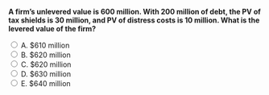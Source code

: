 ::: {.question-block}

<form onsubmit="event.preventDefault(); checkAnswer('module9_mcq_q86')" data-correct-answer="C">
<strong style="display: block;">A firm’s unlevered value is 600 million. With 200 million of debt, the PV of tax shields is 30 million, and PV of distress costs is 10 million. What is the levered value of the firm?</strong>

<label><input type="radio" name="module9_mcq_q86" value="A"> A. $610 million</label><br>
<label><input type="radio" name="module9_mcq_q86" value="B"> B. $620 million</label><br>
<label><input type="radio" name="module9_mcq_q86" value="C"> C. $620 million</label><br>
<label><input type="radio" name="module9_mcq_q86" value="D"> D. $630 million</label><br>
<label><input type="radio" name="module9_mcq_q86" value="E"> E. $640 million</label><br>
</form>

<div id="feedback-module9_mcq_q86" class="feedback" data-status="" style="display:none;">
✅ C is correct. Levered value = 600 + 30 − 10 = $620 million.
</div>

:::

